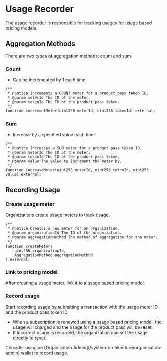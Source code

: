 
# Usage Recorder

The usage recorder is responsible for tracking usages for usage based pricing models. 

## Aggregation Methods

There are two types of aggregation methods: count and sum.

### Count

- Can be incremented by 1 each time

```solidity
/**
 * @notice Increments a COUNT meter for a product pass token ID.
 * @param meterId The ID of the meter.
 * @param tokenId The ID of the product pass token.
 */
function incrementMeter(uint256 meterId, uint256 tokenId) external;
```

### Sum

- Increase by a specified value each time

```solidity
/**
 * @notice Increases a SUM meter for a product pass token ID.
 * @param meterId The ID of the meter.
 * @param tokenId The ID of the product pass token.
 * @param value The value to increment the meter by.
 */
function increaseMeter(uint256 meterId, uint256 tokenId, uint256 value) external;
```

## Recording Usage

<Steps>

### Create usage meter

Organizations create usage meters to track usage.

```solidity
/**
 * @notice Creates a new meter for an organization.
 * @param organizationId The ID of the organization.
 * @param aggregationMethod The method of aggregation for the meter.
 */
function createMeter(
    uint256 organizationId,
    AggregationMethod aggregationMethod
) external;
```

### Link to pricing model

After creating a usage meter, link it to a usage based pricing model.

### Record usage

Start recording usage by submitting a transaction with the usage meter ID and the product pass token ID. 

- When a subscription is renewed using a usage based pricing model, the usage will charged and the usage for the product pass will be reset.
- If incorrect usage is recorded, the organization can set the usage directly to reset.

</Steps>

<Callout type="info">
Consider using an [Organization Admin](/system-architecture/organization-admin) wallet to record usage.
</Callout>
